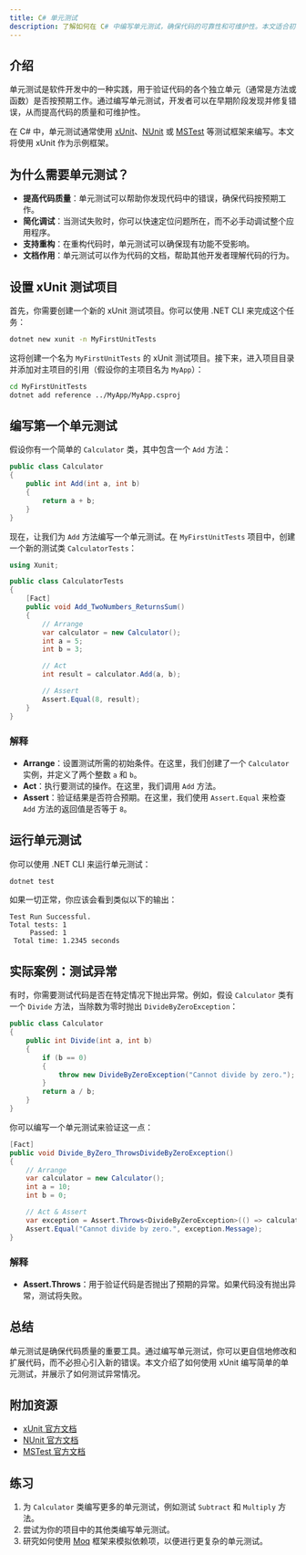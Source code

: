 ```yaml
---
title: C# 单元测试
description: 了解如何在 C# 中编写单元测试，确保代码的可靠性和可维护性。本文适合初学者，包含代码示例和实际案例。
---
```


## 介绍

单元测试是软件开发中的一种实践，用于验证代码的各个独立单元（通常是方法或函数）是否按预期工作。通过编写单元测试，开发者可以在早期阶段发现并修复错误，从而提高代码的质量和可维护性。

在 C# 中，单元测试通常使用 [xUnit](https://xunit.net/)、[NUnit](https://nunit.org/) 或 [MSTest](https://docs.microsoft.com/en-us/dotnet/core/testing/unit-testing-with-mstest) 等测试框架来编写。本文将使用 xUnit 作为示例框架。

## 为什么需要单元测试？

- **提高代码质量**：单元测试可以帮助你发现代码中的错误，确保代码按预期工作。
- **简化调试**：当测试失败时，你可以快速定位问题所在，而不必手动调试整个应用程序。
- **支持重构**：在重构代码时，单元测试可以确保现有功能不受影响。
- **文档作用**：单元测试可以作为代码的文档，帮助其他开发者理解代码的行为。

## 设置 xUnit 测试项目

首先，你需要创建一个新的 xUnit 测试项目。你可以使用 .NET CLI 来完成这个任务：

```bash
dotnet new xunit -n MyFirstUnitTests
```

这将创建一个名为 `MyFirstUnitTests` 的 xUnit 测试项目。接下来，进入项目目录并添加对主项目的引用（假设你的主项目名为 `MyApp`）：

```bash
cd MyFirstUnitTests
dotnet add reference ../MyApp/MyApp.csproj
```

## 编写第一个单元测试

假设你有一个简单的 `Calculator` 类，其中包含一个 `Add` 方法：

```csharp
public class Calculator
{
    public int Add(int a, int b)
    {
        return a + b;
    }
}
```

现在，让我们为 `Add` 方法编写一个单元测试。在 `MyFirstUnitTests` 项目中，创建一个新的测试类 `CalculatorTests`：

```csharp
using Xunit;

public class CalculatorTests
{
    [Fact]
    public void Add_TwoNumbers_ReturnsSum()
    {
        // Arrange
        var calculator = new Calculator();
        int a = 5;
        int b = 3;

        // Act
        int result = calculator.Add(a, b);

        // Assert
        Assert.Equal(8, result);
    }
}
```

### 解释

- **Arrange**：设置测试所需的初始条件。在这里，我们创建了一个 `Calculator` 实例，并定义了两个整数 `a` 和 `b`。
- **Act**：执行要测试的操作。在这里，我们调用 `Add` 方法。
- **Assert**：验证结果是否符合预期。在这里，我们使用 `Assert.Equal` 来检查 `Add` 方法的返回值是否等于 `8`。

## 运行单元测试

你可以使用 .NET CLI 来运行单元测试：

```bash
dotnet test
```

如果一切正常，你应该会看到类似以下的输出：

```
Test Run Successful.
Total tests: 1
     Passed: 1
 Total time: 1.2345 seconds
```

## 实际案例：测试异常

有时，你需要测试代码是否在特定情况下抛出异常。例如，假设 `Calculator` 类有一个 `Divide` 方法，当除数为零时抛出 `DivideByZeroException`：

```csharp
public class Calculator
{
    public int Divide(int a, int b)
    {
        if (b == 0)
        {
            throw new DivideByZeroException("Cannot divide by zero.");
        }
        return a / b;
    }
}
```

你可以编写一个单元测试来验证这一点：

```csharp
[Fact]
public void Divide_ByZero_ThrowsDivideByZeroException()
{
    // Arrange
    var calculator = new Calculator();
    int a = 10;
    int b = 0;

    // Act & Assert
    var exception = Assert.Throws<DivideByZeroException>(() => calculator.Divide(a, b));
    Assert.Equal("Cannot divide by zero.", exception.Message);
}
```

### 解释

- **Assert.Throws**：用于验证代码是否抛出了预期的异常。如果代码没有抛出异常，测试将失败。

## 总结

单元测试是确保代码质量的重要工具。通过编写单元测试，你可以更自信地修改和扩展代码，而不必担心引入新的错误。本文介绍了如何使用 xUnit 编写简单的单元测试，并展示了如何测试异常情况。

## 附加资源

- [xUnit 官方文档](https://xunit.net/)
- [NUnit 官方文档](https://nunit.org/)
- [MSTest 官方文档](https://docs.microsoft.com/en-us/dotnet/core/testing/unit-testing-with-mstest)

## 练习

1. 为 `Calculator` 类编写更多的单元测试，例如测试 `Subtract` 和 `Multiply` 方法。
2. 尝试为你的项目中的其他类编写单元测试。
3. 研究如何使用 [Moq](https://github.com/moq/moq4) 框架来模拟依赖项，以便进行更复杂的单元测试。
